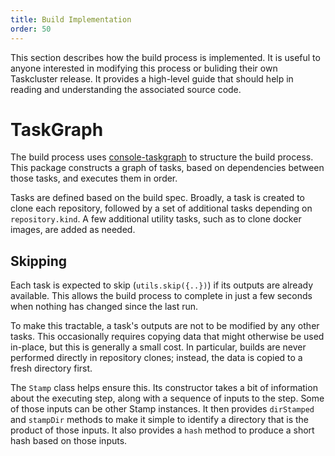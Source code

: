 ```yaml
---
title: Build Implementation
order: 50
---
```


This section describes how the build process is implemented.
It is useful to anyone interested in modifying this process or buliding their own Taskcluster release.
It provides a high-level guide that should help in reading and understanding the associated source code.

# TaskGraph

The build process uses [console-taskgraph](https://github.com/djmitche/console-taskgraph) to structure the build process.
This package constructs a graph of tasks, based on dependencies between those tasks, and executes them in order.

Tasks are defined based on the build spec.
Broadly, a task is created to clone each repository, followed by a set of additional tasks depending on `repository.kind`.
A few additional utility tasks, such as to clone docker images, are added as needed.

## Skipping

Each task is expected to skip (`utils.skip({..})`) if its outputs are already available.
This allows the build process to complete in just a few seconds when nothing has changed since the last run.

To make this tractable, a task's outputs are not to be modified by any other tasks.
This occasionally requires copying data that might otherwise be used in-place, but this is generally a small cost.
In particular, builds are never performed directly in repository clones; instead, the data is copied to a fresh directory first.

The `Stamp` class helps ensure this.
Its constructor takes a bit of information about the executing step, along with a sequence of inputs to the step.
Some of those inputs can be other Stamp instances.
It then provides `dirStamped `and `stampDir` methods to make it simple to identify a directory that is the product of those inputs.
It also provides a `hash` method to produce a short hash based on those inputs.
